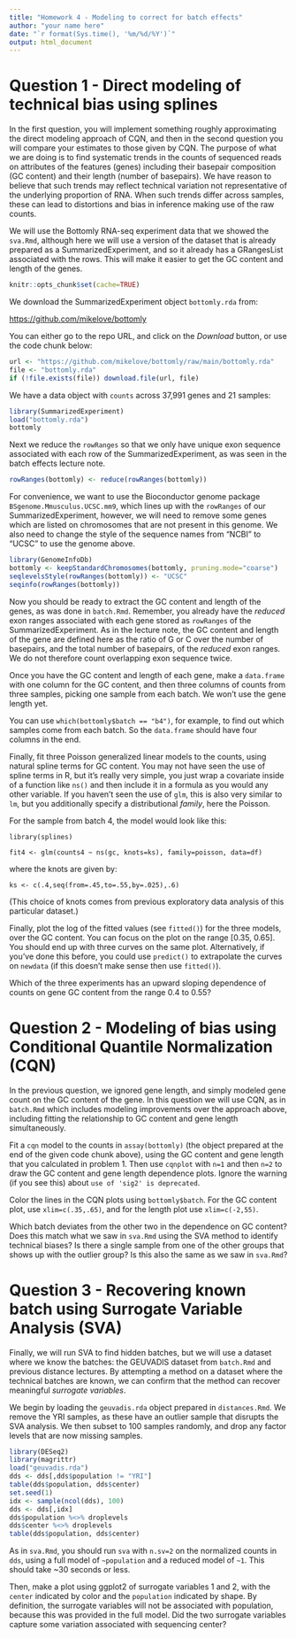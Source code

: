 ```yaml
---
title: "Homework 4 - Modeling to correct for batch effects"
author: "your name here"
date: "`r format(Sys.time(), '%m/%d/%Y')`"
output: html_document
---
```


# Question 1 - Direct modeling of technical bias using splines

In the first question, you will implement something roughly
approximating the direct modeling approach of CQN, and then in the
second question you will compare your estimates to those given by
CQN. The purpose of what we are doing is to find systematic trends in
the counts of sequenced reads on attributes of the features (genes)
including their basepair composition (GC content) and their length
(number of basepairs). We have reason to believe that such trends
may reflect technical variation not representative of the underlying
proportion of RNA. When such trends differ across samples, these can
lead to distortions and bias in inference making use of the raw
counts.

We will use the Bottomly RNA-seq experiment data that we showed
the `sva.Rmd`, although here we will use a version of the dataset that
is already prepared as a SummarizedExperiment, and so it already has a
GRangesList associated with the rows. This will make it easier to get
the GC content and length of the genes.

```r
knitr::opts_chunk$set(cache=TRUE)
```

We download the SummarizedExperiment object `bottomly.rda` from:

<https://github.com/mikelove/bottomly>

You can either go to the repo URL, and click on the *Download* button,
or use the code chunk below:

```r
url <- "https://github.com/mikelove/bottomly/raw/main/bottomly.rda"
file <- "bottomly.rda"
if (!file.exists(file)) download.file(url, file)
```

We have a data object with `counts` across 37,991 genes and 21
samples:

```r
library(SummarizedExperiment)
load("bottomly.rda")
bottomly
```

Next we reduce the `rowRanges` so that we only have unique exon
sequence associated with each row of the SummarizedExperiment, as was
seen in the batch effects lecture note.

```r
rowRanges(bottomly) <- reduce(rowRanges(bottomly))
```

For convenience, we want to use the Bioconductor genome package
`BSgenome.Mmusculus.UCSC.mm9`, which lines up with the `rowRanges` of
our SummarizedExperiment, however, we will need to remove some genes
which are listed on chromosomes that are not present in this
genome. We also need to change the style of the sequence names from
"NCBI" to "UCSC" to use the genome above.

```r
library(GenomeInfoDb)
bottomly <- keepStandardChromosomes(bottomly, pruning.mode="coarse")
seqlevelsStyle(rowRanges(bottomly)) <- "UCSC"
seqinfo(rowRanges(bottomly))
```

Now you should be ready to extract the GC content and length of the
genes, as was done in `batch.Rmd`. Remember, you already have the
*reduced* exon ranges associated with each gene stored as `rowRanges`
of the SummarizedExperiment. As in the lecture note, the GC content
and length of the gene are defined here as the ratio of G or C over
the number of basepairs, and the total number of basepairs, of the
*reduced* exon ranges. We do not therefore count overlapping exon
sequence twice.

Once you have the GC content and length of each gene, make a
`data.frame` with one column for the GC content, and then three columns of
counts from three samples, picking one sample from each batch. We
won't use the gene length yet.

You can use `which(bottomly$batch == "b4")`, for example, to find out
which samples come from each batch. So the `data.frame` should have
four columns in the end.

Finally, fit three Poisson generalized linear models to the counts,
using natural spline terms for GC content. You may not have seen the
use of spline terms in R, but it's really very simple, you just wrap
a covariate inside of a function like `ns()` and then include it in a
formula as you would any other variable. If you haven't seen the use
of `glm`, this is also very similar to `lm`, but you additionally
specify a distributional *family*, here the Poisson.

For the sample from batch 4, the model would look like this:

`library(splines)`

`fit4 <- glm(counts4 ~ ns(gc, knots=ks), family=poisson, data=df)`

where the knots are given by:

`ks <- c(.4,seq(from=.45,to=.55,by=.025),.6)`

(This choice of knots comes from previous exploratory data analysis of
this particular dataset.)

Finally, plot the log of the fitted values (see `fitted()`) for the
three models, over the GC content. You can focus on the plot on the
range [0.35, 0.65]. You should end up with three curves
on the same plot. Alternatively, if you've done this before, you could
use `predict()` to extrapolate the curves on `newdata` (if this
doesn't make sense then use `fitted()`).

Which of the three experiments has an upward sloping dependence of
counts on gene GC content from the range 0.4 to 0.55?

# Question 2 - Modeling of bias using Conditional Quantile Normalization (CQN)

In the previous question, we ignored gene length, and simply modeled
gene count on the GC content of the gene. In this question we
will use CQN, as in `batch.Rmd` which includes modeling improvements
over the approach above, including fitting the relationship to GC
content and gene length simultaneously. 

Fit a `cqn` model to the counts in `assay(bottomly)` (the object
prepared at the end of the given code 
chunk above), using the GC content and gene length that you
calculated in problem 1. Then use `cqnplot` with `n=1` and then `n=2`
to draw the GC content and gene length dependence plots. Ignore the
warning (if you see this) about `use of 'sig2' is deprecated`.

Color the lines in the CQN plots using `bottomly$batch`. For the
GC content plot, use `xlim=c(.35,.65)`, and for the length plot use
`xlim=c(-2,55)`.

Which batch deviates from the other two in the dependence on GC
content? Does this match what we saw in `sva.Rmd` using the SVA
method to identify technical biases? Is there a single sample from one
of the other groups that shows up with the outlier group? Is this also
the same as we saw in `sva.Rmd`?

# Question 3 - Recovering known batch using Surrogate Variable Analysis (SVA)

Finally, we will run SVA to find hidden batches, but we will use a dataset
where we know the batches: the GEUVADIS dataset from `batch.Rmd` and
previous distance lectures. By attempting a method on a dataset where
the technical batches are known, we can confirm that the method can
recover meaningful *surrogate variables*.

We begin by loading the `geuvadis.rda` object prepared in
`distances.Rmd`. We remove the YRI samples, as these have an outlier
sample that disrupts the SVA analysis. We then subset to 100 samples
randomly, and drop any factor levels that are now missing samples. 

```r
library(DESeq2)
library(magrittr)
load("geuvadis.rda")
dds <- dds[,dds$population != "YRI"]
table(dds$population, dds$center)
set.seed(1)
idx <- sample(ncol(dds), 100)
dds <- dds[,idx]
dds$population %<>% droplevels
dds$center %<>% droplevels
table(dds$population, dds$center)
```

As in `sva.Rmd`, you should run `sva` with `n.sv=2` on the normalized
counts in `dds`, using a full model of `~population` and a reduced
model of `~1`. This should take ~30 seconds or less.

Then, make a plot using ggplot2 of surrogate variables 1 and 2, with
the `center` indicated by color and the `population` indicated by
shape. By definition, the surrogate variables will not be associated
with population, because this was provided in the full model. Did the
two surrogate variables capture some variation associated with
sequencing center?
